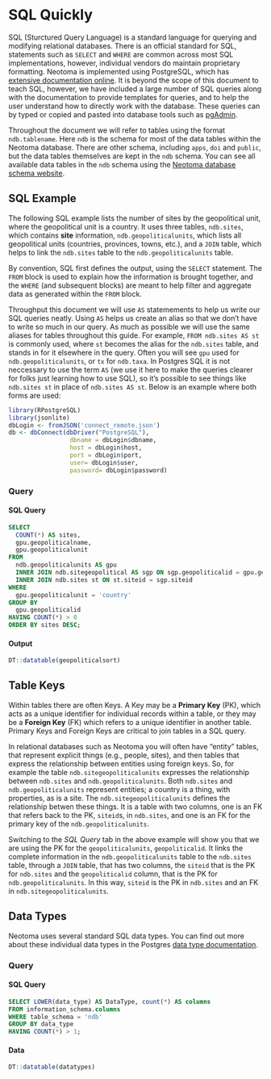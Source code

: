 # SQL Quickly

SQL (Sturctured Query Language) is a standard language for querying and modifying relational databases. There is an official standard for SQL, statements such as `SELECT` and `WHERE` are common across most SQL implementations, however, individual vendors do maintain proprietary formatting.  Neotoma is implemented using PostgreSQL, which has [extensive documentation online](https://www.postgresql.org/docs/14/index.html). It is beyond the scope of this document to teach SQL, however, we have included a large number of SQL queries along with the documentation to provide templates for queries, and to help the user understand how to directly work with the database. These queries can by typed or copied and pasted into database tools such as [pgAdmin](https://www.pgadmin.org/).

Throughout the document we will refer to tables using the format `ndb.tablename`.  Here `ndb` is the schema for most of the data tables within the Neotoma database. There are other schema, including `apps`, `doi` and `public`, but the data tables themselves are kept in the `ndb` schema.  You can see all available data tables in the `ndb` schema using the [Neotoma database schema website](https://open.neotomadb.org/dbschema).

## SQL Example

The following SQL example lists the number of sites by the geopolitical unit, where the geopolitical unit is a country.  It uses three tables, `ndb.sites`, which contains **site** information, `ndb.geopoliticalunits`, which lists all geopolitical units (countries, provinces, towns, etc.), and a `JOIN` table, which helps to link the `ndb.sites` table to the `ndb.geopoliticalunits` table.

By convention, SQL first defines the output, using the `SELECT` statement.  The `FROM` block is used to explain how the information is brought together, and the `WHERE` (and subsequent blocks) are meant to help filter and aggregate data as generated within the `FROM` block.

Throughput this document we will use `AS` statemements to help us write our SQL queries neatly.  Using `AS` helps us create an alias so that we don't have to write so much in our query.  As much as possible we will use the same aliases for tables throughout this guide.  For example, `FROM ndb.sites AS st` is commonly used, where `st` becomes the alias for the `ndb.sites` table, and stands in for it elsewhere in the query. Often you will see `gpu` used for `ndb.geopoliticalunits`, or `tx` for `ndb.taxa`.  In Postgres SQL it is not neccessary to use the term `AS` (we use it here to make the queries clearer for folks just learning how to use SQL), so it's possible to see things like `ndb.sites st` in place of `ndb.sites AS st`.  Below is an example where both forms are used:

```r
library(RPostgreSQL)
library(jsonlite)
dbLogin <- fromJSON('connect_remote.json')
db <- dbConnect(dbDriver("PostgreSQL"),
                 dbname = dbLogin$dbname, 
                 host = dbLogin$host, 
                 port = dbLogin$port, 
                 user= dbLogin$user, 
                 password= dbLogin$password)
```

### Query {.tabset}

#### SQL Query

```sql
SELECT
  COUNT(*) AS sites,
  gpu.geopoliticalname, 
  gpu.geopoliticalunit
FROM
  ndb.geopoliticalunits AS gpu
  INNER JOIN ndb.sitegeopolitical AS sgp ON sgp.geopoliticalid = gpu.geopoliticalid
  INNER JOIN ndb.sites st ON st.siteid = sgp.siteid
WHERE 
  gpu.geopoliticalunit = 'country'
GROUP BY
  gpu.geopoliticalid
HAVING COUNT(*) > 0
ORDER BY sites DESC;
```

#### Output {.active}

```r
DT::datatable(geopoliticalsort)
```

## Table Keys

Within tables there are often Keys. A Key may be a **Primary Key** (PK), which acts as a unique identifier for individual records within a table, or they may be a **Foreign Key** (FK) which refers to a unique identifier in another table. Primary Keys and Foreign Keys are critical to join tables in a SQL query. 

In relational databases such as Neotoma you will often have "entity" tables, that represent explicit things (e.g., people, sites), and then tables that express the relationship between entities using foreign keys.  So, for example the table `ndb.sitegeopoliticalunits` expresses the relationship between `ndb.sites` and `ndb.geopoliticalunits`.  Both `ndb.sites` and `ndb.geopoliticalunits` represent entities; a country is a thing, with properties, as is a site.  The `ndb.sitegeopoliticalunits` defines the relationship betwen these things.  It is a table with two columns, one is an FK that refers back to the PK, `siteid`s, in `ndb.sites`, and one is an FK for the primary key of the `ndb.geopoliticalunits`.

Switching to the *SQL Query* tab in the above example will show you that we are using the PK for the `geopoliticalunits`, `geopoliticalid`. It links the complete information in the `ndb.geopoliticalunits` table to the `ndb.sites` table, through a `JOIN` table, that has two columns, the `siteid` that is the PK for `ndb.sites` and the `geopoliticalid` column, that is the PK for `ndb.geopoliticalunits`.  In this way, `siteid` is the PK in `ndb.sites` and an FK in `ndb.sitegeopoliticalunits`.

## Data Types

Neotoma uses several standard SQL data types.  You can find out more about these individual data types in the Postgres [data type documentation](https://www.postgresql.org/docs/current/datatype.html).

### Query {.tabset}

#### SQL Query

```sql
SELECT LOWER(data_type) AS DataType, count(*) AS columns 
FROM information_schema.columns
WHERE table_schema = 'ndb' 
GROUP BY data_type
HAVING COUNT(*) > 1;
```

#### Data {.active}

```r
DT::datatable(datatypes)
```